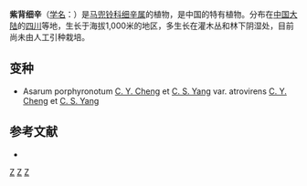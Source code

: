 {{Speciesbox 
| taxon = Asarum porphyronotum
| authority = [[诚静容|C. Y. Cheng]] et [[杨春澍|C. S. Yang]]
| subdivision_ranks =[[变种|变种]]
| subdivision =
* 紫背细辛 ''A. p.'' var. ''porphyronotum''
* [[深绿细辛|深绿细辛]] ''A. p.'' var. ''atrovirens''
}}

'''紫背细辛'''（[[学名|学名]]：{{lang|la|''Asarum porphyronotum''}}）是[[马兜铃科|马兜铃科]][[细辛属|细辛属]]的植物，是中国的特有植物。分布在[[中国大陆|中国大陆]]的[[四川|四川]]等地，生长于海拔1,000米的地区，多生长在灌木丛和林下阴湿处，目前尚未由人工引种栽培。

== 变种 ==
* Asarum porphyronotum [[诚静容|C. Y. Cheng]] et [[杨春澍|C. S. Yang]] var. atrovirens [[诚静容|C. Y. Cheng]] et [[杨春澍|C. S. Yang]]

== 参考文献 ==
<div class="references-small">
* {{cite web| url =http://www.bioinfo.cn/db05/KmzwSpecies.php?action=view&id=434| title =紫背细辛（原变种）| work =《中国高等植物数据库全库》| publisher =中国科学院微生物研究所| author =昆明植物研究所| accessdate =2009-02-21| deadurl =yes| archiveurl =https://web.archive.org/web/20160305070825/http://www.bioinfo.cn/db05/KmzwSpecies.php?action=view&id=434| archivedate =2016-03-05}}
</div>
{{Taxonbar|from=Q15225012}}

[[Category:细辛属|Z]]
[[Category:中國特有植物|Z]]
[[Category:四川植物|Z]]